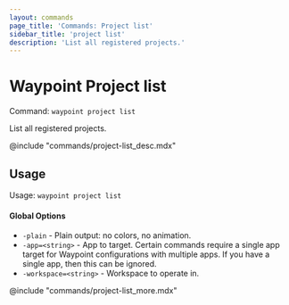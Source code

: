 ```yaml
---
layout: commands
page_title: 'Commands: Project list'
sidebar_title: 'project list'
description: 'List all registered projects.'
---
```


# Waypoint Project list

Command: `waypoint project list`

List all registered projects.

@include "commands/project-list_desc.mdx"

## Usage

Usage: `waypoint project list`

#### Global Options

- `-plain` - Plain output: no colors, no animation.
- `-app=<string>` - App to target. Certain commands require a single app target for Waypoint configurations with multiple apps. If you have a single app, then this can be ignored.
- `-workspace=<string>` - Workspace to operate in.

@include "commands/project-list_more.mdx"
